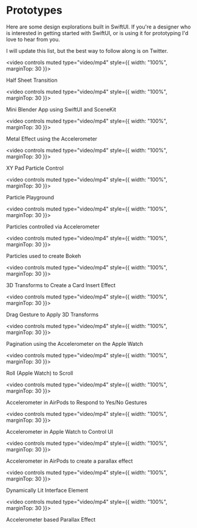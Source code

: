 
<Box className="post">
<Layout>

# Prototypes

Here are some design explorations built in SwiftUI. If you're a designer who is interested in getting started with SwiftUI, or is using it for prototyping I'd love to <Link color="var(--primaryText)" href="https://twitter.com/philipcdavis">hear from you</Link>.

I will update this list, but the best way to follow along is on <Link color="var(--primaryText)" href="https://twitter.com/philipcdavis">Twitter</Link>.

<video controls muted type="video/mp4" style={{ width: "100%", marginTop: 30 }}>
  <source src="https://res.cloudinary.com/dpgzvne4j/video/upload/v1650555089/halfsheet-transition_oli4px.mp4#t=0.001" />
</video>
<figcaption>Half Sheet Transition</figcaption>

<video controls muted type="video/mp4" style={{ width: "100%", marginTop: 30 }}>
  <source src="https://res.cloudinary.com/dpgzvne4j/video/upload/v1650555077/mini-blender_ryzql6.mp4#t=0.001" />
</video>
<figcaption>Mini Blender App using SwiftUI and SceneKit</figcaption>

<video controls muted type="video/mp4" style={{ width: "100%", marginTop: 30 }}>
  <source src="https://res.cloudinary.com/dpgzvne4j/video/upload/v1650560110/metal_gfl7f3.mp4#t=0.001" />
</video>
<figcaption>Metal Effect using the Accelerometer</figcaption>

<video controls muted type="video/mp4" style={{ width: "100%", marginTop: 30 }}>
  <source src="https://res.cloudinary.com/dpgzvne4j/video/upload/v1650555079/particlecontrol_mvcpb3.mp4#t=0.001" />
</video>
<figcaption>XY Pad Particle Control</figcaption>

<video controls muted type="video/mp4" style={{ width: "100%", marginTop: 30 }}>
  <source src="https://res.cloudinary.com/dpgzvne4j/video/upload/v1650555079/particleParameters_xu7r5x.mp4#t=0.001" />
</video>
<figcaption>Particle Playground</figcaption>

<video controls muted type="video/mp4" style={{ width: "100%", marginTop: 30 }}>
  <source src="https://res.cloudinary.com/dpgzvne4j/video/upload/v1650559850/particle-accelerometer_dhsumx.mp4#t=0.001" />
</video>
<figcaption>Particles controlled via Accelerometer</figcaption>

<video controls muted type="video/mp4" style={{ width: "100%", marginTop: 30 }}>
  <source src="https://res.cloudinary.com/dpgzvne4j/video/upload/v1650555077/bokeh_n4uu2u.mp4#t=0.001" />
</video>
<figcaption>Particles used to create Bokeh</figcaption>

<video controls muted type="video/mp4" style={{ width: "100%", marginTop: 30 }}>
  <source src="https://res.cloudinary.com/dpgzvne4j/video/upload/v1650555077/drag-to-insert_od0arb.mp4#t=0.001" />
</video>
<figcaption>3D Transforms to Create a Card Insert Effect</figcaption>

<video controls muted type="video/mp4" style={{ width: "100%", marginTop: 30 }}>
  <source src="https://res.cloudinary.com/dpgzvne4j/video/upload/v1650559920/3d-transform_p2r6x8.mp4#t=0.001" />
</video>
<figcaption>Drag Gesture to Apply 3D Transforms</figcaption>

<video controls muted type="video/mp4" style={{ width: "100%", marginTop: 30 }}>
  <source src="https://res.cloudinary.com/dpgzvne4j/video/upload/v1650555077/RollToScrollDiscrete_mex71b.mp4#t=0.001" />
</video>
<figcaption>Pagination using the Accelerometer on the Apple Watch</figcaption>

<video controls muted type="video/mp4" style={{ width: "100%", marginTop: 30 }}>
  <source src="https://res.cloudinary.com/dpgzvne4j/video/upload/v1650555080/Roll2ScrollCont_xigq9l.mp4#t=0.001" />
</video>
<figcaption>Roll (Apple Watch) to Scroll</figcaption>

<video controls muted type="video/mp4" style={{ width: "100%", marginTop: 30 }}>
  <source src="https://res.cloudinary.com/dpgzvne4j/video/upload/v1650555078/AirpodShake_x1wwzi.mp4#t=0.001" />
</video>
<figcaption>Accelerometer in AirPods to Respond to Yes/No Gestures</figcaption>

<video controls muted type="video/mp4" style={{ width: "100%", marginTop: 30 }}>
  <source src="https://res.cloudinary.com/dpgzvne4j/video/upload/v1650555079/wristmanipulation_ikgod5.mp4#t=0.001" />
</video>
<figcaption>Accelerometer in Apple Watch to Control UI</figcaption>

<video controls muted type="video/mp4" style={{ width: "100%", marginTop: 30 }}>
  <source src="https://res.cloudinary.com/dpgzvne4j/video/upload/v1650555077/airpods_thvxqe.mp4#t=0.001" />
</video>
<figcaption>Accelerometer in AirPods to create a parallax effect</figcaption>

<video controls muted type="video/mp4" style={{ width: "100%", marginTop: 30 }}>
  <source src="https://res.cloudinary.com/dpgzvne4j/video/upload/v1650555084/dynamic-lighting_psyb54.mp4#t=0.001" />
</video>
<figcaption>Dynamically Lit Interface Element</figcaption>

<video controls muted type="video/mp4" style={{ width: "100%", marginTop: 30 }}>
  <source src="https://res.cloudinary.com/dpgzvne4j/video/upload/v1650559919/parallax_ju5xfd.mp4#t=0.001" />
</video>
<figcaption>Accelerometer based Parallax Effect</figcaption>

</Layout>
</Box>
